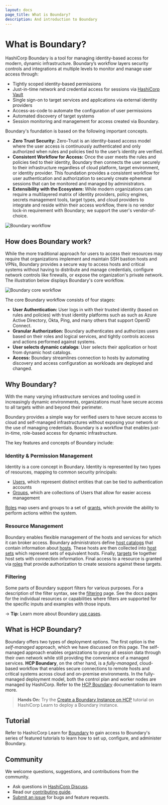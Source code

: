 ```yaml
---
layout: docs
page_title: What is Boundary?
description: And introduction to Boundary
---
```


# What is Boundary?

HashiCorp Boundary is a tool for managing identity-based access for modern, dynamic infrastructure. Boundary’s workflow layers security controls and integrations at multiple levels to monitor and manage user access through:

- Tightly scoped identity-based permissions
- Just-in-time network and credential access for sessions via [HashiCorp Vault](https://vaultproject.io/)
- Single sign-on to target services and applications via external identity providers
- Access-as-code to automate the configuration of user permissions
- Automated discovery of target systems
- Session monitoring and management for access created via Boundary.

Boundary's foundation is based on the following important concepts.

- **Zero Trust Security:** Zero-Trust is an identity-based access model where the user access is continuously authenticated and only authorized when rules and policies tied to the user’s identity are verified.
- **Consistent Workflow for Access:** Once the user meets the rules and policies tied to their identity, Boundary then connects the user securely to their infrastructure regardless of cloud platform, target environment, or identity provider. This foundation provides a consistent workflow for user authentication and authorization to securely create ephemeral sessions that can be monitored and managed by administrators.
- **Extensibility with the Ecosystem:** While modern organizations can require a multilayered matrix of identity providers, policy engines, secrets management tools, target types, and cloud  providers to integrate and reside within their access workflow, there is no vendor lock-in requirement with Boundary; we support the user's vendor-of-choice.

![Boundary workflow](/img/boundary.png)

## How does Boundary work?

While the more traditional approach for users to access their resources may require that organizations implement and maintain SSH bastion hosts and VPNs, Boundary provides a secure way to access hosts and critical systems without having to distribute and manage credentials, configure network controls like firewalls, or expose the organization's private network. The illustration below displays Boundary's core workflow.

![Boundary core workflow](/img/boundary-core-workflow.png)

The core Boundary workflow consists of four stages:

- **User Authentication:** User logs in with their trusted identity (based on rules and policies) with trust identity platforms such as such as Azure Active Directory, Okta, Ping, and many others that support OpenID Connect.
- **Granular Authorization:** Boundary authenticates and authorizes users based on their roles and logical services, and tightly controls access and actions performed against systems.
- **User selects dynamic catalogs**: User selects their application or host from dynamic host catalogs.
- **Access:** Boundary streamlines connection to hosts by automating discovery and access configuration as workloads are deployed and changed.


## Why Boundary?

With the many varying infrastructure services and tooling used in increasingly dynamic environments, organizations must have secure access to all targets within and beyond their perimeter.

Boundary provides a simple way for verified users to have secure access to cloud
and self-managed infrastructures without exposing your network or the use of
managing credentials. Boundary is a workflow that enables just-in-time,
role-based access for dynamic infrastructure.

The key features and concepts of Boundary include:

### Identity & Permission Management

Identity is a core concept in Boundary. Identity is represented by two types of
resources, mapping to common security principals:

- [Users](/docs/concepts/domain-model/users), which represent distinct entities
  that can be tied to authentication accounts
- [Groups](/docs/concepts/domain-model/groups), which are collections of Users
  that allow for easier access management

[Roles](/docs/concepts/domain-model/roles) map users and groups to a set of
[grants](/docs/concepts/security/permissions), which provide the ability to
perform actions within the system.

### Resource Management

Boundary enables flexible management of the hosts and services for which it can
broker access. Boundary administrators define [host
catalogs](/docs/concepts/domain-model/host-catalogs) that contain information
about [hosts](/docs/concepts/domain-model/hosts). These hosts are then collected
into [host sets](/docs/concepts/domain-model/host-sets) which represent sets of
equivalent hosts. Finally, [targets](/docs/concepts/domain-model/targets) tie
together host sets with connection information. Final access to a resource is
granted via [roles](/docs/concepts/domain-model/roles) that provide
authorization to create sessions against these targets.

### Filtering

Some parts of Boundary support filters for various purposes. For a description
of the filter syntax, see the [filtering](/docs/concepts/filtering) page. See
the docs pages for the individual resources or capabilities where filters are
supported for the specific inputs and examples with those inputs.

-> **Tip**: Learn more about Boundary [use cases](/docs/use-cases).

## What is HCP Boundary?

Boundary offers two types of deployment options. The first option is the *self-managed* approach, which we have discussed on this page. The self-managed approach enables organizations to proxy all session data through their own network while still providing the convenience of a managed services. **HCP Boundary**, on the other hand,  is a *fully-managed*, cloud-based workflow that enables secure connections to remote hosts and critical systems across cloud and on-premise environments. In the fully-managed deployment model, both the control plan and worker nodes are managed by HashiCorp. Refer to the [HCP Boundary](https://cloud.hashicorp.com/docs/boundary
) documentation to learn more.

> **Hands On:** Try the [Create a Boundary Instance on HCP](https://learn.hashicorp.com/tutorials/boundary/hcp-getting-started-create?in=boundary/hcp-getting-started) tutorial on HashiCorp Learn to deploy a Boundary instance.

## Tutorial

Refer to HashicCorp Learn for [Boundary](https://learn.hashicorp.com/boundary) to gain access to Boundary's series of featured tutorials to learn how to set up, configure, and administer Boundary.

## Community

We welcome questions, suggestions, and contributions from the community.

- Ask questions in [HashiCorp Discuss](https://discuss.hashicorp.com/c/boundary/50).
- Read our [contributing guide](https://github.com/hashicorp/tutorials/blob/main/CONTRIBUTING.md).
- [Submit an issue](https://support.hashicorp.com/hc/en-us/requests/new) for bugs and feature requests.

